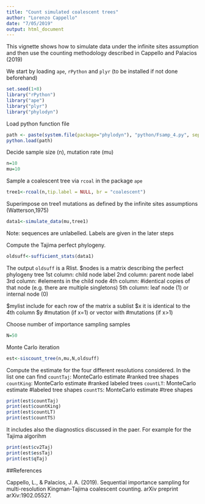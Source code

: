 ```yaml
---
title: "Count simulated coalescent trees"
author: "Lorenzo Cappello"
date: "7/05/2019"
output: html_document
---
```


This vignette shows how to simulate data under the infinite sites assumption and then use the counting methodology described in Cappello and Palacios (2019)

We start by loading `ape`, `rPython` and `plyr` (to be installed if not done beforehand)

```r
set.seed(1+8)
library("rPython")
library("ape")
library("plyr")
library("phylodyn")

```

Load python function file
```r
path <- paste(system.file(package="phylodyn"), "python/Fsamp_4.py", sep="/")
python.load(path)
```

Decide sample size (n), mutation rate (mu)

```r
n=10
mu=10
```

Sample a coalescent tree via `rcoal` in the package `ape`

```r
tree1<-rcoal(n,tip.label = NULL, br = "coalescent")
```

Superimpose on tree1 mutations as defined by the infinite sites assumptions (Watterson,1975)
```r
data1<-simulate_data(mu,tree1)
```
Note: sequences are unlabelled. Labels are given in the later steps

Compute the Tajima perfect phylogeny. 
```r
oldsuff<-sufficient_stats(data1)
```

The output `oldsuff` is a Rlist. 
$nodes is a matrix describing the perfect phylogeny tree
1st column: child node label
2nd column: parent node label
3rd column: #elements in the child node
4th column: #identical copies of that node (e.g. there are multiple singletons)
5th column: leaf node (1) or internal node (0)

$mylist include for each row of the matrix a sublist
  $x it is identical to the 4th column
  $y #mutation (if x=1) or vector with #mutations (if x>1)
  



Choose number of importance sampling samples
```r
N=50
```



Monte Carlo iteration 
```r
est<-siscount_tree(n,mu,N,oldsuff)
```


Compute the estimate for the four different resolutions considered. In the list one can find 
`countTaj`: MonteCarlo estimate #ranked tree shapes
`countKing`: MonteCarlo estimate #ranked labeled trees
`countLT`: MonteCarlo estimate #labeled tree shapes
`countTS`: MonteCarlo estimate #tree shapes

```r
print(est$countTaj)
print(est$countKing)
print(est$countLT)
print(est$countTS)
```

It includes also the diagnostics discussed in the paer. For example for the Tajima algorihm

```r
print(est$cv2Taj)
print(est$essTaj)
print(est$qTaj)
```


##References

Cappello, L., & Palacios, J. A. (2019). Sequential importance sampling for multi-resolution Kingman-Tajima coalescent counting. arXiv preprint arXiv:1902.05527.










